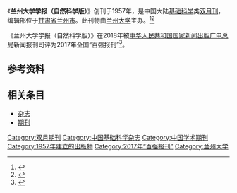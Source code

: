 {{Infobox journal
| title         = 兰州大学学报（自然科学版）
| former_name   =
| frequency     = 双月刊
| country       = [[中国大陆|中国大陆]]
| publisher     = [[兰州大学|兰州大学]]
| language = 
| native_title = Journal of Lanzhou University(Natural Sciences)
| abbreviation = J. Lanzhou Univ.(Nat. Sci.)
| discipline    = 基础科学
| impact        = 
| history =1957年起至今
| ISSN = 0455-2059
| CODEN =LCTHAF
| CN            = 62-1075/N
| website       = http://xuebao.lzu.edu.cn/
}}
《'''兰州大学学报（自然科学版）'''》创刊于1957年，是中国大陆[[基础科学|基础科学]]类[[杂志#出版|双月刊]]，编辑部位于[[甘肃省|甘肃省]][[兰州市|兰州市]]。此刊物由[[兰州大学|兰州大学]]主办。<ref name="知网1">{{Cite web|title=兰州大学学报（自然科学版）|url=https://navi.cnki.net/knavi/JournalDetail?pcode=CJFD&pykm=LDZK|accessdate=2021-02-02|work=navi.cnki.net|publisher=[[中国知网|中国知网]]}}</ref><ref name="维普1">{{Cite web|title=兰州大学学报（自然科学版） - 维普中文期刊|url=http://www.cqvip.com/qikan/Detail.aspx?gch=95222X|accessdate=2021-02-02|author=|date=|format=|publisher=[[维普|维普]]|language=}}</ref>

《兰州大学学报（自然科学版）》在2018年被[[中华人民共和国国家新闻出版广电总局|中华人民共和国国家新闻出版广电总局]]新闻报刊司评为2017年全国“百强报刊”<ref>{{Cite web|title=2017年全国“百强报刊”推荐名单开始公示|url=http://www.ce.cn/culture/gd/201801/16/t20180116_27756145.shtml|accessdate=2021-02-10|author=赵新乐（中国新闻出版广电报）|date=2018-01-16|format=|work=www.ce.cn|publisher=[[中国经济网|中国经济网]]|language=|archive-date=2020-11-05|archive-url=https://web.archive.org/web/20201105014543/http://www.ce.cn/culture/gd/201801/16/t20180116_27756145.shtml|dead-url=no}}</ref>。
== 参考资料 ==
{{reflist|2}}

== 相关条目 ==

* [[杂志|杂志]]
* [[期刊|期刊]]

{{pub-stub}}
{{全国百强报刊|2017}}

[[Category:双月期刊|Category:双月期刊]]
[[Category:中国基础科学杂志|Category:中国基础科学杂志]]
[[Category:中国学术期刊|Category:中国学术期刊]]
[[Category:1957年建立的出版物|Category:1957年建立的出版物]]
[[Category:2017年“百强报刊”|Category:2017年“百强报刊”]]
[[Category:兰州大学|Category:兰州大学]]